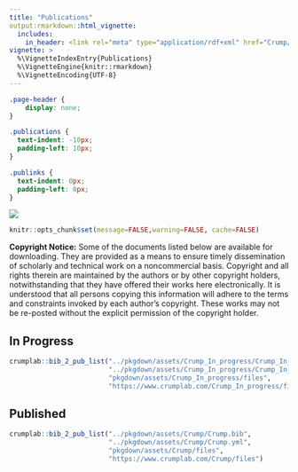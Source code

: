 ```yaml
---
title: "Publications"
output:rmarkdown::html_vignette:
  includes:
    in_header: <link rel="meta" type="application/rdf+xml" href="Crump/Crump.rdf"/>
vignette: >
  %\VignetteIndexEntry{Publications}
  %\VignetteEngine{knitr::rmarkdown}
  %\VignetteEncoding{UTF-8}
---
```


```css
.page-header {
    display: none;
}

.publications {
  text-indent: -10px; 
  padding-left: 10px;
}

.publinks {
  text-indent: 0px; 
  padding-left: 0px;
}
```

<img src="images/publications_banner.jpg" style= width="100%"/>

```r
knitr::opts_chunk$set(message=FALSE,warning=FALSE, cache=FALSE)
```


**Copyright Notice:** Some of the documents listed below are available for downloading. They are provided as a means to ensure timely dissemination of scholarly and technical work on a noncommercial basis. Copyright and all rights therein are maintained by the authors or by other copyright holders, notwithstanding that they have offered their works here electronically. It is understood that all persons copying this information will adhere to the terms and constraints invoked by each author's copyright. These works may not be re-posted without the explicit permission of the copyright holder.

## In Progress

::: {.publications}

```r
crumplab::bib_2_pub_list("../pkgdown/assets/Crump_In_progress/Crump_In_progress.bib",
                         "../pkgdown/assets/Crump_In_progress/Crump_In_progress.yml",
                         "pkgdown/assets/Crump_In_progress/files",
                         "https://www.crumplab.com/Crump_In_progress/files")
```

:::

## Published

::: {.publications}

```r
crumplab::bib_2_pub_list("../pkgdown/assets/Crump/Crump.bib",
                         "../pkgdown/assets/Crump/Crump.yml",
                         "pkgdown/assets/Crump/files",
                         "https://www.crumplab.com/Crump/files")
```

:::

